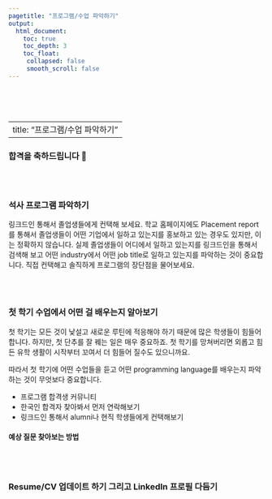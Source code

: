 ```yaml
---
pagetitle: "프로그램/수업 파악하기"
output:
  html_document:
    toc: true
    toc_depth: 3
    toc_float:
     collapsed: false
     smooth_scroll: false
---
```


<link rel="stylesheet" href="styles.css" type="text/css">

<br><br><br>

---
title: "프로그램/수업 파악하기"
---

### 합격을 축하드립니다 🎉

<br><br>

### 석사 프로그램 파악하기

링크드인 통해서 졸업생들에게 컨택해 보세요. 학교 홈페이지에도 Placement report를 통해서 졸업생들이 어떤 기업에서 일하고 있는지를 홍보하고 있는 경우도 있지만, 이는 정확하지 않습니다. 실제 졸업생들이 어디에서 일하고 있는지를 링크드인을 통해서 검색해 보고 어떤 industry에서 어떤 job title로 일하고 있는지를 파악하는 것이 중요합니다. 직접 컨택해고 솔직하게 프로그램의 장단점을 물어보세요.

<br><br>

### 첫 학기 수업에서 어떤 걸 배우는지 알아보기

첫 학기는 모든 것이 낯설고 새로운 루틴에 적응해야 하기 때문에 많은 학생들이 힘들어 합니다. 하지만, 첫 단추를 잘 꿰는 일은 매우 중요하죠. 첫 학기를 망쳐버리면 외롭고 힘든 유학 생활이 시작부터 꼬여서 더 힘들어 질수도 있으니까요.

따라서 첫 학기에 어떤 수업들을 듣고 어떤 programming language를 배우는지 파악하는 것이 무엇보다 중요합니다. 

- 프로그램 합격생 커뮤니티
- 한국인 합격자 찾아봐서 먼저 연락해보기
- 링크드인 통해서 alumni나 현직 학생들에게 컨택해보기



#### 예상 질문 찾아보는 방법

<br><br>

### Resume/CV 업데이트 하기 그리고 LinkedIn 프로필 다듬기

